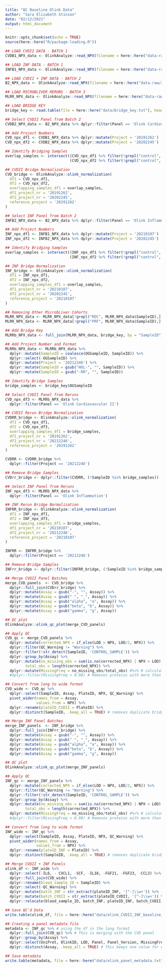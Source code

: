 ```yaml
---
title: "QC Baseline Olink Data"
author: "Sara Elizabeth Stinson"
date: "02/12/2021"
output: html_document
---
```


```r
knitr::opts_chunk$set(echo = TRUE)
source(here::here("R/package-loading.R"))
```

```r

## LOAD CVDII DATA - BATCH 1
CVDB1_NPX_data <- OlinkAnalyze::read_NPX(filename = here::here("data-raw/20191262_Stinson_NPX.xlsx"))

## LOAD INF DATA - BATCH 1 
INFB1_NPX_data <- OlinkAnalyze::read_NPX(filename = here::here("data-raw/20210107_Stinson_NPX.xlsx"))

## LOAD CVDII + INF DATA - BATCH 2
B2_NPX_data <- OlinkAnalyze::read_NPX(filename = here::here("data-raw/20202245_Stinson_NPX.xlsx"))

## LOAD MICROBLIVER RERUNS - BATCH 3
MLRR_NPX_data <- OlinkAnalyze::read_NPX(filename = here::here("data-raw/20212246_Juel_NPX.xlsx"))

## LOAD BRIDGE KEY
bridge_key <- read.table(file = here::here("data/bridge_key.txt"), header = T)

```

```r

## Select CVDII Panel from Batch 2
CVDB2_NPX_data <- B2_NPX_data %>% dplyr::filter(Panel == 'Olink Cardiovascular II')

## Add Project Numbers
CVD_npx_df1 <- CVDB1_NPX_data %>% dplyr::mutate(Project = '20191262')
CVD_npx_df2 <- CVDB2_NPX_data %>% dplyr::mutate(Project = '20202245')

## Identify Bridging Samples
overlap_samples <- intersect((CVD_npx_df1 %>% filter(!grepl("control", SampleID, ignore.case=T)))$SampleID,
                             (CVD_npx_df2 %>% filter(!grepl("control", SampleID, ignore.case=T)))$SampleID)

## CVDII Bridge Normalization
CVD_bridge <- OlinkAnalyze::olink_normalization(
  df1 = CVD_npx_df1,
  df2 = CVD_npx_df2,
  overlapping_samples_df1 = overlap_samples,
  df1_project_nr = '20191262',
  df2_project_nr = '20202245',
  reference_project = '20191262'
)

```

```r

## Select INF Panel from Batch 2
INFB2_NPX_data <- B2_NPX_data %>% dplyr::filter(Panel == 'Olink Inflammation')

## Add Project Numbers
INF_npx_df1 <- INFB1_NPX_data %>% dplyr::mutate(Project = '20210107')
INF_npx_df2 <- INFB2_NPX_data %>% dplyr::mutate(Project = '20202245')

## Identify Bridging Samples
overlap_samples <- intersect((INF_npx_df1 %>% filter(!grepl("control", SampleID, ignore.case=T)))$SampleID,
                             (INF_npx_df2 %>% filter(!grepl("control", SampleID, ignore.case=T)))$SampleID)

## INF Bridge Normalization
INF_bridge <- OlinkAnalyze::olink_normalization(
  df1 = INF_npx_df1,
  df2 = INF_npx_df2,
  overlapping_samples_df1 = overlap_samples,
  df1_project_nr = '20210107',
  df2_project_nr = '20202245',
  reference_project = '20210107'
)

```

```r

## Removing Other MicrobLiver Cohorts
MLRR_NPX_data <- MLRR_NPX_data[!grepl("RDC", MLRR_NPX_data$SampleID),] # Remove RDC Samples
MLRR_NPX_data <- MLRR_NPX_data[!grepl("PRF", MLRR_NPX_data$SampleID),] # Remove PRF samples

## Add Bridge Key
MLRRb_NPX_data <- full_join(MLRR_NPX_data, bridge_key, by = "SampleID")

## Add Project Number and Format
MLRRb_NPX_data <- MLRRb_NPX_data %>%
  dplyr::mutate(SampleID = coalesce(OGSampleID, SampleID)) %>%
  dplyr::select(-OGSampleID) %>%
  dplyr::mutate(Project = '20212246') %>%
  dplyr::mutate(SampleID = gsub("HOL-", "", SampleID)) %>%
  dplyr::mutate(SampleID = gsub("-RR", "", SampleID))

## Identify Bridge Samples
bridge_samples <- bridge_key$OGSampleID

## Select CVDII Panel from Reruns
CVD_npx_df3 <- MLRRb_NPX_data %>% 
  dplyr::filter(Panel == 'Olink Cardiovascular II')

## CVDII Rerun Bridge Normalization
CVDRR_bridge <- OlinkAnalyze::olink_normalization(
  df1 = CVD_npx_df1,
  df2 = CVD_npx_df3,
  overlapping_samples_df1 = bridge_samples,
  df1_project_nr = '20191262',
  df2_project_nr = '20212246',
  reference_project = '20191262'
)

CVDRR <- CVDRR_bridge %>%
  dplyr::filter(Project == '20212246')

## Remove Bridge Samples
CVDrr_bridge <- dplyr::filter(CVDRR, (!SampleID %in% bridge_samples))

## Select INF Panel from Reruns
INF_npx_df3 <- MLRRb_NPX_data %>% 
  dplyr::filter(Panel == 'Olink Inflammation')

## INF Rerun Bridge Normalization
INFRR_bridge <- OlinkAnalyze::olink_normalization(
  df1 = INF_npx_df1,
  df2 = INF_npx_df3,
  overlapping_samples_df1 = bridge_samples,
  df1_project_nr = '20210107',
  df2_project_nr = '20212246',
  reference_project = '20210107'
)

INFRR <- INFRR_bridge %>%
  dplyr::filter(Project == '20212246')

## Remove Bridge Samples
INFrr_bridge <- dplyr::filter(INFRR_bridge, (!SampleID %in% bridge_samples))

```

```r

## Merge CVDII Panel Batches
merge_CVD_panels  <- CVD_bridge %>%
  dplyr::full_join(CVDrr_bridge) %>%
  dplyr::mutate(Assay = gsub("-", "", Assay)) %>%
  dplyr::mutate(Assay = gsub(" ", "_", Assay)) %>%
  dplyr::mutate(Assay = gsub("alpha", "a", Assay)) %>%
  dplyr::mutate(Assay = gsub("beta", "b", Assay)) %>%
  dplyr::mutate(Assay = gsub("gamma", "g", Assay))

## QC plot  
OlinkAnalyze::olink_qc_plot(merge_CVD_panels)

## Apply QC
CVD_qc <- merge_CVD_panels %>%
  dplyr::mutate(corrected_NPX = if_else(LOD > NPX, LOD/2, NPX)) %>%
  dplyr::filter(QC_Warning != "Warning") %>%
  dplyr::filter(!str_detect(SampleID, 'CONTROL_SAMPLE')) %>%
  dplyr::group_by(Assay) %>%
  dplyr::mutate(no_missing_obs = sum(is.na(corrected_NPX) | NPX < LOD),
         total_obs = length(corrected_NPX)) %>%
  dplyr::mutate(MissingFreq = no_missing_obs/total_obs) #%>% # calculates the global MissingFreq
  #dplyr::filter(MissingFreq < 0.90) # Removes proteins with more than 90% MissingFreq

## Convert from long to wide format
CVD_wide <- CVD_qc %>%
  dplyr::select(SampleID, Assay, PlateID, NPX, QC_Warning) %>%
  pivot_wider(names_from = Assay,
              values_from = NPX) %>% 
  dplyr::rename(plateID_CVDII = PlateID) %>% 
  dplyr::distinct(SampleID, .keep_all = TRUE) # removes duplicate bridging samples

```

```r

## Merge INF Panel Batches
merge_INF_panels  <- INF_bridge %>%
  dplyr::full_join(INFrr_bridge) %>%
  dplyr::mutate(Assay = gsub("-", "", Assay)) %>%
  dplyr::mutate(Assay = gsub(" ", "_", Assay)) %>%
  dplyr::mutate(Assay = gsub("alpha", "a", Assay)) %>%
  dplyr::mutate(Assay = gsub("beta", "b", Assay)) %>%
  dplyr::mutate(Assay = gsub("gamma", "g", Assay))

## QC plot    
OlinkAnalyze::olink_qc_plot(merge_INF_panels)

## Apply QC
INF_qc <- merge_INF_panels %>%
  dplyr::mutate(corrected_NPX = if_else(LOD > NPX, LOD/2, NPX)) %>%
  dplyr::filter(QC_Warning != "Warning") %>%
  dplyr::filter(!str_detect(SampleID, 'CONTROL_SAMPLE')) %>%
  dplyr::group_by(Assay) %>%
  dplyr::mutate(no_missing_obs = sum(is.na(corrected_NPX) | NPX < LOD),
         total_obs = length(corrected_NPX)) %>%
  dplyr::mutate(MissingFreq = no_missing_obs/total_obs) #%>% # calculates the global MissingFreq
  #dplyr::filter(MissingFreq < 0.90) # Removes proteins with more than 90% MissingFreq

## Convert from long to wide format
INF_wide <- INF_qc %>%
  dplyr::select(SampleID, Assay, PlateID, NPX, QC_Warning) %>%
  pivot_wider(names_from = Assay,
              values_from = NPX) %>% 
  dplyr::rename(plateID_INF = PlateID) %>% 
  dplyr::distinct(SampleID, .keep_all = TRUE) # removes duplicate bridging samples

```

```r

## Merge CVDII + INF Panels
olink_df <- INF_wide %>%
  dplyr::select(-IL6, - CXCL1, -SCF, -IL18, -FGF21, -FGF23, -CCL3) %>% # Remove 7 duplicate proteins from INF panel
  dplyr::full_join(CVD_wide) %>%
  dplyr::rename(blood_sample_ID = SampleID) %>%
  dplyr::select(-QC_Warning) %>%
  dplyr::mutate(batch_INF = str_extract(plateID_INF, '[^-]\\w+')) %>%
  dplyr::mutate(batch_CVDII = str_extract(plateID_CVDII, '[^-]\\w+')) %>%
  dplyr::relocate(blood_sample_ID, batch_INF, plateID_INF, batch_CVDII, plateID_CVDII)

## Save QC'd Data
write.table(olink_df, file = here::here("data/olink_CVDII_INF_baseline_plasma_wide.txt"), sep = "\t", quote = F)

```

```r

## Creating a panel metadata file
metadata <- INF_qc %>% # using the df in the long format
  dplyr::full_join(CVD_qc) %>% # This is merging with the CVD panel
  dplyr::group_by(Assay) %>%
  dplyr::select(UniProt, OlinkID, LOD, Panel, Panel_Version, MissingFreq) %>% #These I think would be important to include
  dplyr::distinct(Assay, .keep_all = TRUE) # This keeps one value for each protein in the long format

## Save metadata
write.table(metadata, file = here::here("data/olink_panel_metadata.txt"), sep = "\t", quote = F)

```
